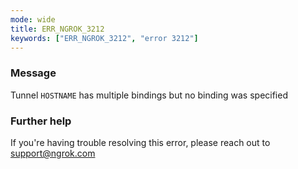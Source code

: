 ```yaml
---
mode: wide
title: ERR_NGROK_3212
keywords: ["ERR_NGROK_3212", "error 3212"]
---
```


### Message

Tunnel `HOSTNAME` has multiple bindings but no binding was specified

### Further help

If you're having trouble resolving this error, please reach out to [support@ngrok.com](mailto:support@ngrok.com?subject=Help%20with%20ERR_NGROK_3212)
